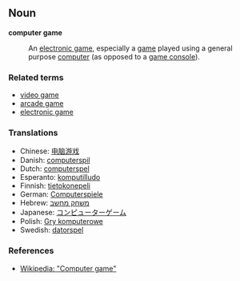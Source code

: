 == Noun ==
'''computer game'''
:An [[electronic game]], especially a [[game]] played using a general purpose [[computer]] (as opposed to a [[game console]]).

=== Related terms ===
* [[video game]]
* [[arcade game]]
* [[electronic game]]

=== Translations ===
* Chinese: [[电脑游戏]]
* Danish: [[computerspil]]
* Dutch: [[computerspel]]
* Esperanto: [[komputilludo]]
* Finnish: [[tietokonepeli]]
* German: [[Computerspiele]]
* Hebrew: [[משחק מחשב]]
* Japanese: [[コンピューターゲーム]]
* Polish: [[Gry komputerowe]]
* Swedish: [[datorspel]]

=== References ===
* [[w:Computer_game|Wikipedia: "Computer game"]]